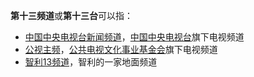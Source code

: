 '''第十三频道'''或'''第十三台'''可以指：

* [[中国中央电视台新闻频道|中国中央电视台新闻频道]]，[[中国中央电视台|中国中央电视台]]旗下电视频道
* [[公视主频|公视主频]]，[[公共电视文化事业基金会|公共电视文化事业基金会]]旗下电视频道
* [[智利13频道|智利13频道]]，智利的一家地面频道

{{disambig|cat=五字消歧义}}